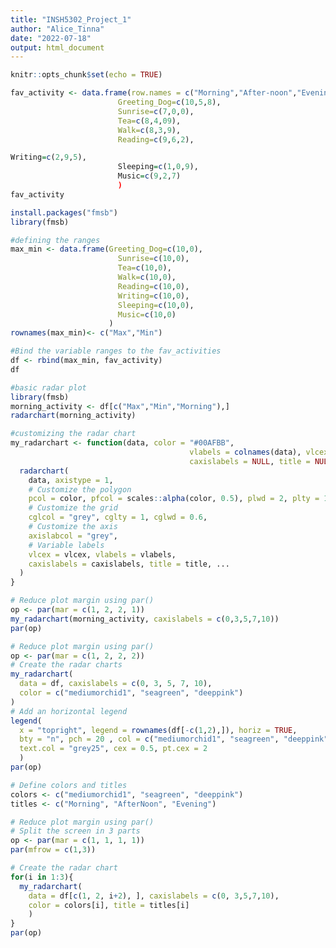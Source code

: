 ---
title: "INSH5302_Project_1"
author: "Alice_Tinna"
date: "2022-07-18"
output: html_document
---

```{r setup, include=FALSE}
knitr::opts_chunk$set(echo = TRUE)
```

```{r}
fav_activity <- data.frame(row.names = c("Morning","After-noon","Evening"),
                        Greeting_Dog=c(10,5,8),
                        Sunrise=c(7,0,0),
                        Tea=c(8,4,09),
                        Walk=c(8,3,9),
                        Reading=c(9,6,2),
```


```{r}
Writing=c(2,9,5),
                        Sleeping=c(1,0,9),
                        Music=c(9,2,7)
                        )
fav_activity
```
```{r}
install.packages("fmsb")
library(fmsb)
```
```{r}
#defining the ranges
max_min <- data.frame(Greeting_Dog=c(10,0),
                        Sunrise=c(10,0),
                        Tea=c(10,0),
                        Walk=c(10,0),
                        Reading=c(10,0),
                        Writing=c(10,0),
                        Sleeping=c(10,0),
                        Music=c(10,0)
                      )
rownames(max_min)<- c("Max","Min")

#Bind the variable ranges to the fav_activities
df <- rbind(max_min, fav_activity)
df
```
```{r}
#basic radar plot
library(fmsb)
morning_activity <- df[c("Max","Min","Morning"),]
radarchart(morning_activity)
```


```{r}
#customizing the radar chart
my_radarchart <- function(data, color = "#00AFBB", 
                                        vlabels = colnames(data), vlcex = 0.7,
                                        caxislabels = NULL, title = NULL, ...){
  radarchart(
    data, axistype = 1,
    # Customize the polygon
    pcol = color, pfcol = scales::alpha(color, 0.5), plwd = 2, plty = 1,
    # Customize the grid
    cglcol = "grey", cglty = 1, cglwd = 0.6,
    # Customize the axis
    axislabcol = "grey", 
    # Variable labels
    vlcex = vlcex, vlabels = vlabels,
    caxislabels = caxislabels, title = title, ...
  )
}
```


```{r}
# Reduce plot margin using par()
op <- par(mar = c(1, 2, 2, 1))
my_radarchart(morning_activity, caxislabels = c(0,3,5,7,10))
par(op)
```

```{r}
# Reduce plot margin using par()
op <- par(mar = c(1, 2, 2, 2))
# Create the radar charts
my_radarchart(
  data = df, caxislabels = c(0, 3, 5, 7, 10),
  color = c("mediumorchid1", "seagreen", "deeppink")
)
# Add an horizontal legend
legend(
  x = "topright", legend = rownames(df[-c(1,2),]), horiz = TRUE,
  bty = "n", pch = 20 , col = c("mediumorchid1", "seagreen", "deeppink"),
  text.col = "grey25", cex = 0.5, pt.cex = 2
  )
par(op)
```
```{r}
# Define colors and titles
colors <- c("mediumorchid1", "seagreen", "deeppink")
titles <- c("Morning", "AfterNoon", "Evening")

# Reduce plot margin using par()
# Split the screen in 3 parts
op <- par(mar = c(1, 1, 1, 1))
par(mfrow = c(1,3))

# Create the radar chart
for(i in 1:3){
  my_radarchart(
    data = df[c(1, 2, i+2), ], caxislabels = c(0, 3,5,7,10),
    color = colors[i], title = titles[i]
    )
}
par(op)
```

